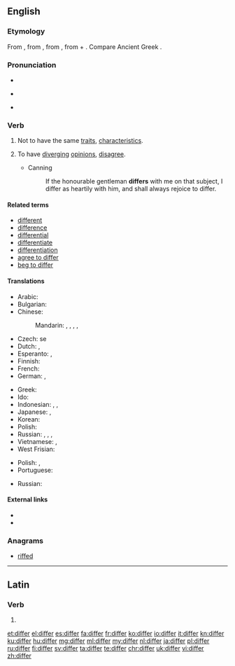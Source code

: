 ==English==

===Etymology===
From {{etyl|enm|en}} {{term|differen|lang=enm}}, from {{etyl|fro|en}} {{term|differer|lang=fro}}, from {{etyl|la|en}} {{term/t|la|differō||carry apart, put off, defer; differ}}, from {{term|dis-||apart|lang=la}} + {{term/t|la|ferō||carry, bear}}. Compare Ancient Greek {{term|διαφέρω|lang=grc}}.

===Pronunciation===
* {{audio|en-us-differ.ogg|Audio (US)}}
* {{a|UK}} {{IPA|/ˈdɪfə/}}
* {{rhymes|ɪfə(r)}}

===Verb===
{{en-verb}}

# Not to have the same [[traits]], [[characteristic|characteristics]].
# {{context|people, groups, etc.|lang=en}} To have [[diverge|diverging]] [[opinion]]s, [[disagree]].
#* Canning
#*: If the honourable gentleman '''differs''' with me on that subject, I differ as heartily with him, and shall always rejoice to differ.

====Related terms====
* [[different]]
* [[difference]]
* [[differential]]
* [[differentiate]]
* [[differentiation]]
* [[agree to differ]]
* [[beg to differ]]

====Translations====
{{trans-top|not to have the same characteristics}}
* Arabic: {{t|ar|اختلف|tr=ixtálafa|sc=Arab}}
* Bulgarian: {{t+|bg|различавам|tr=različávam se|alt=различавам се}}
* Chinese:
*: Mandarin: {{t+|cmn|不同|tr=bùtóng|sc=Hani}}, {{t+|cmn|差別|sc=Hani}}, {{t|cmn|差别|tr=chābié|sc=Hani}}, {{t|cmn|不一樣|sc=Hani}}, {{t+|cmn|不一样|tr=bù yīyàng|sc=Hani}}
* Czech: {{t|cs|lišit}} se
* Dutch: {{t+|nl|verschillen}}, {{t+|nl|afwijken}}
* Esperanto: {{t|eo|malsimili}}, {{t|eo|diferenci}}
* Finnish: {{t+|fi|erota}}
* French: {{t+|fr|différer}}
* German: {{t+|de|unterscheiden|alt=sich unterscheiden}}, {{t+|de|abweichen}}
{{trans-mid}}
* Greek: {{t+|el|διαφέρω|tr=diaféro}}
* Ido: {{t+|io|diferar}}
* Indonesian: {{t+|id|beda}}, {{t+|id|beda|alt=berbeda}}, {{t+|id|lain|alt=berlainan}}
* Japanese: {{t|ja|異なる|tr=ことなる, kotonaru|sc=Jpan}}, {{t+|ja|違う|tr=ちがう, chigau|sc=Jpan}}
* Korean: {{t+|ko|다르다|tr=dareuda|sc=Kore}}
* Polish: {{t+|pl|różnić się}}
* Russian: {{t+|ru|отличаться|tr=otličát’sja|sc=Cyrl}} {{impf}}, {{t+|ru|отличиться|tr=otličít’sja|sc=Cyrl}} {{pf.}}, {{t+|ru|различаться|tr=različát’sja|sc=Cyrl}} {{impf}}, {{t|ru|различиться|tr=različít’sja|sc=Cyrl}} {{pf.}}
* Vietnamese: {{t+|vi|khác}}, {{t+|vi|giống|alt=không giống}}
* West Frisian: {{t|fy|ferskille}}
{{trans-bottom}}

{{trans-top|to have diverging opinions, disagree}}
* Polish: {{t|pl|[[nie]] [[zgadzać się]]}}, {{t|pl|[[mieć]] [[inne]] [[zdanie]]}}
* Portuguese: {{t+|pt|divergir}}
{{trans-mid}}
* Russian: {{t|ru|расходиться во мнениях|tr=rasxodít’sja vo mnénijax|sc=Cyrl}}
{{trans-bottom}}

====External links====
* {{R:Webster 1913}}
* {{R:Century 1911}}

===Anagrams===
* [[riffed#English|riffed]]

----

==Latin==

===Verb===
{{la-verb-form|differ}}

# {{conjugation of|differō||2|s|pres|act|imp|lang=la}}

[[et:differ]]
[[el:differ]]
[[es:differ]]
[[fa:differ]]
[[fr:differ]]
[[ko:differ]]
[[io:differ]]
[[it:differ]]
[[kn:differ]]
[[ku:differ]]
[[hu:differ]]
[[mg:differ]]
[[ml:differ]]
[[my:differ]]
[[nl:differ]]
[[ja:differ]]
[[pl:differ]]
[[ru:differ]]
[[fi:differ]]
[[sv:differ]]
[[ta:differ]]
[[te:differ]]
[[chr:differ]]
[[uk:differ]]
[[vi:differ]]
[[zh:differ]]